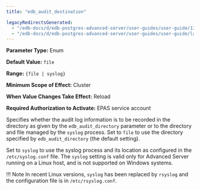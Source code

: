 ```yaml
---
title: "edb_audit_destination"

legacyRedirectsGenerated:
  - "/edb-docs/d/edb-postgres-advanced-server/user-guides/user-guide/13/edb_audit_destination.html"
  - "/edb-docs/d/edb-postgres-advanced-server/user-guides/user-guide/latest/edb_audit_destination.html"
---
```


<div id="edb_audit_destination" class="registered_link"></div>

**Parameter Type:** Enum

**Default Value:** `file`

**Range:** `{file | syslog}`

**Minimum Scope of Effect:** Cluster

**When Value Changes Take Effect:** Reload

**Required Authorization to Activate:** EPAS service account

Specifies whether the audit log information is to be recorded in the directory as given by the `edb_audit_directory` parameter or to the directory and file managed by the `syslog` process. Set to `file` to use the directory specified by `edb_audit_directory` (the default setting).

Set to `syslog` to use the syslog process and its location as configured in the `/etc/syslog.conf` file. The `syslog` setting is valid only for Advanced Server running on a Linux host, and is not supported on Windows systems.

!!! Note
    In recent Linux versions, `syslog` has been replaced by `rsyslog` and the configuration file is in `/etc/rsyslog.conf`.
